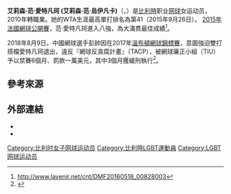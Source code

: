 {{Infobox 网球
|姓名=Alison Van Uytvanck
|image= [[File:Alison_Van_Uytvanck,_Cagnes_2015.JPG|250px]]
|国籍={{BEL}}
|生年=1994年
|生日={{birth date and age|mf=yes|1994|3|26}}
|出生地=[[比利時|比利時]]
|居住地=[[比利時|比利時]]
|身高=179
|体重=65
|持拍手=右
|反拍=雙手
|转职业年=2010年
|球拍=
|球衣=
|球鞋=
|单打最高排名=41（2015年9月26日）
|双打最高排名=
|现单打排名=
|现双打排名=
|单打冠军头衔=（WTA）0（ITF）10
|双打冠军头衔=（WTA）1（ITF）12
|职业战绩=
|雙打職業戰績=
|奖金=$ 1,025,154[[美元|美元]]
|澳网最好成绩=第一輪（2016）
|法网最好成绩=八強（[[2015年法國網球公開賽女子單打比賽|2015]]）
|温网最好成绩=第二輪（2014）
|美网最好成绩=第一輪（2016）
|澳網雙打最好成績=第一輪（2016）
|法網雙打最好成績=
|溫網雙打最好成績=第三輪（2015）
|美網雙打最好成績=第一輪（2015）
|大满贯个数=
|奥运会最好成绩=
}}

'''艾莉森·范·愛特凡珂 (艾莉森·范·烏伊凡卡)'''（{{lang-en|'''Alison Van Uytvanck'''}}，{{bd|1994年|3月26日|catIdx=Uytvanck, Alison Van}}）是[[比利時|比利時]]职业[[网球|网球]]女运动员，2010年轉職業。她的WTA生涯最高單打排名為第41（2015年9月26日）。
[[2015年法國網球公開賽|2015年法國網球公開賽]]，范·愛特凡珂進入八強，為大滿貫最佳成績<ref>http://www.lavenir.net/cnt/DMF20160518_00828003</ref>。

2018年8月9日，中國網球選手彭帥因在2017年[[溫布頓網球錦標賽|溫布頓網球錦標賽]]，意圖強迫雙打搭檔愛特凡珂退出，違反『網球反貪腐計畫』（TACP），被網球廉正小組（TIU）予以禁賽6個月、罰款一萬美元，其中3個月獲緩刑執行<ref>{{cite news |accessdate=2018-08-10 |language=en |deadurl=no |url=http://www.tennisintegrityunit.com/media-releases/peng-shuai-disciplined-breach-tennis-anti-corruption-program |title=Peng Shuai disciplined for breach of Tennis Anti-Corruption Program |author=Tennis Integrity Unit |publisher=Tennis Integrity Unit |date=2018-08-08 |archiveurl= |archivedate= }}</ref>。

==參考來源==
{{reflist}}

==外部連結==
{{Commonscat|Alison Van Uytvanck}}
* {{WTA|17132}}
* {{ITF Profile|id=100139506}}

{{DEFAULTSORT:Uytvanck, Alison Van}}

[[Category:比利时女子网球运动员|Category:比利时女子网球运动员]]
[[Category:比利時LGBT運動員|Category:比利時LGBT運動員]]
[[Category:LGBT网球运动员|Category:LGBT网球运动员]]